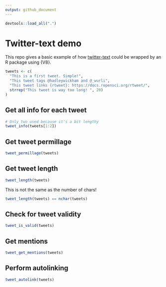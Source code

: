 ```yaml
---
output: github_document
---
```


```r
devtools::load_all(".")
```

# Twitter-text demo
This repo gives a basic example of how [twitter-text](https://github.com/twitter/twitter-text)
could be wrapped by an R package using {V8}.

```r
tweets <- c(
  "This is a first tweet. Simple!",
  "This tweet tags @hadleywickham and @_wurli",
  "This tweet links {rtweet}: https://docs.ropensci.org/rtweet/",
  strrep("This tweet is way too long! ", 20)
)
```

## Get all info for each tweet
```r
# Only two used because it's a bit lengthy
tweet_info(tweets[1:2])
```

## Get tweet permillage
```r
tweet_permillage(tweets)
```

## Get tweet length
```r
tweet_length(tweets)
```

This is not the same as the number of chars!
```r
tweet_length(tweets) == nchar(tweets)
```

## Check for tweet validity
```r
tweet_is_valid(tweets)
```

## Get mentions
```r
tweet_get_mentions(tweets)
```

## Perform autolinking
```r
tweet_autolink(tweets)
```
